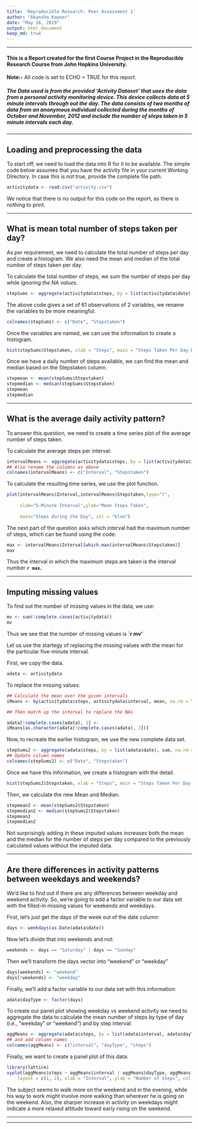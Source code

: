 ---
title: 'Reproducible Research: Peer Assessment 1'
author: "Akansha Kapoor"
date: "May 16, 2019"
output: html_document
keep_md: true
---

***

#### This is a Report created for the first Course Project in the Reproducible Research Course from John Hopkins University. 

**Note:-** All code is set to ECHO = TRUE for this report. 

##### The Data used is from the provided **'Activity Dataset'** that uses the data from a personal activity monitoring device. This device collects data at 5 minute intervals through out the day. The data consists of two months of data from an anonymous individual collected during the months of October and November, 2012 and include the number of steps taken in 5 minute intervals each day.

***

## Loading and preprocessing the data


To start off, we need to load the data into R for it to be available. The simple code below assumes that you have the activity file in your current Working Directory. In case this is not true, provide the complete file path. 

```{r}
activitydata <- read.csv("activity.csv")
```

We notice that there is no output for this code on the report, as there is nothing to print. 

***

## What is mean total number of steps taken per day?


As per requirement, we need to calculate the total number of steps per day and create a histogram. We also need the mean and median of the total number of steps taken per day.


To calculate the total number of steps, we sum the number of steps per day while *ignoring the NA values*. 


```{r}
stepSums <- aggregate(activitydata$steps, by = list(activitydata$date), sum, na.rm = TRUE)
```


The above code gives a set of 61 observations of 2 variables, we rename the variables to be more meaningful. 

```{r}
colnames(stepSums) <- c("Date", "Stepstaken")
```


Once the variables are named, we can use the information to create a histogram. 


```{r}
hist(stepSums$Stepstaken, xlab = "Steps", main = "Steps Taken Per Day Histogram", col = "cyan2")

```

Once we have a daily number of steps available, we can find the mean and median based on the Stepstaken column. 


```{r}
stepmean <- mean(stepSums$Stepstaken)
stepmedian <- median(stepSums$Stepstaken)
stepmean
stepmedian
```


***

## What is the average daily activity pattern?


To answer this question, we need to create a time series plot of the average number of steps taken.

To calculate the average steps per interval:


```{r}
intervalMeans <- aggregate(activitydata$steps, by = list(activitydata$interval), mean, na.rm = TRUE)
## Also rename the columns as above
colnames(intervalMeans) <- c("Interval", "Stepstaken")

```


To calculate the resulting time series, we use the plot function. 


```{r}
plot(intervalMeans$Interval,intervalMeans$Stepstaken,type="l", 
     
     xlab="5-Minute Interval",ylab="Mean Steps Taken",
     
     main="Steps during the Day", col = "blue")
```

The next part of the question asks which interval had the maximum number of steps, which can be found using the code:


```{r}
max <- intervalMeans$Interval[which.max(intervalMeans$Stepstaken)]
max
```


Thus the interval in which the maximum steps are taken is the interval number **`r max`.**

***

## Imputing missing values

To find out the number of missing values in the data, we use:

```{r}
mv <- sum(!complete.cases(activitydata))
mv
```

Thus we see that the number of missing values is **`r mv'**

Let us use the startegy of replacing the missing values with the mean for the particular five-minute interval. 

First, we copy the data. 

```{r}
adata <- activitydata
```

To replace the missing values:

```{r}
## Calculate the mean over the given intervals
iMeans <- by(activitydata$steps, activitydata$interval, mean, na.rm = TRUE)

## Then match up the interval to replace the NAs

adata[!complete.cases(adata), 1] <- 
iMeans[as.character(adata[!complete.cases(adata), 3])]
```

Now, to recreate the earlier histogram, we use the new complete data set. 

```{r}
stepSums2 <- aggregate(adata$steps, by = list(adata$date), sum, na.rm = TRUE)
## Update column names
colnames(stepSums2) <- c("Date", "Stepstaken")

```

Once we have this information, we create a histogram with the detail. 

```{r}
hist(stepSums2$Stepstaken, xlab = "Steps", main = "Steps Taken Per Day Histogram", col = "aquamarine")

```

Then, we calculate the new Mean and Median. 

```{r}
stepmean2 <- mean(stepSums2$Stepstaken)
stepmedian2 <- median(stepSums2$Stepstaken)
stepmean2
stepmedian2
```


Not surprisingly adding in these imputed values increases both the mean and the median for the number of steps per day compared to the previously calculated values without the imputed data.

***

## Are there differences in activity patterns between weekdays and weekends?

We'd like to find out if there are any differences between weekday and weekend activity. So, we're going to add a factor variable to our data set with the filled-in missing values for weekends and weekdays.

First, let's just get the days of the week out of the date column:

```{r}
days <- weekdays(as.Date(adata$date))
```

Now let's divide that into weekends and not:

```{r}
weekends <- days == "Saturday" | days == "Sunday"
```

Then we'll transform the days vector into "weekend" or "weekday"

```{r}
days[weekends] <- "weekend"
days[!weekends] <- "weekday"
```

Finally, we'll add a factor variable to our data set with this information:

```{r}
adata$dayType <- factor(days)
```

To create our panel plot showing weekday vs weekend activity we need to aggregate the data to calculate the mean number of steps by type of day (i.e., "weekday" or "weekend") and by step interval:

```{r}
aggMeans <- aggregate(adata$steps, by = list(adata$interval, adata$dayType), mean)
## and add column names
colnames(aggMeans) <- c("interval", "dayType", "steps")
```

Finally, we want to create a panel plot of this data:

```{r}
library(lattice)
xyplot(aggMeans$steps ~ aggMeans$interval | aggMeans$dayType, aggMeans, type = "l", 
    layout = c(1, 2), xlab = "Interval", ylab = "Number of Steps", col = "darkcyan")
```

The subject seems to walk more on the weekend and in the evening, while his way to work might involve more walking than wherever he is going on the weekend. Also, the sharper increase in activity on weekdays might indicate a more relaxed attitude toward early rising on the weekend.

***
***



